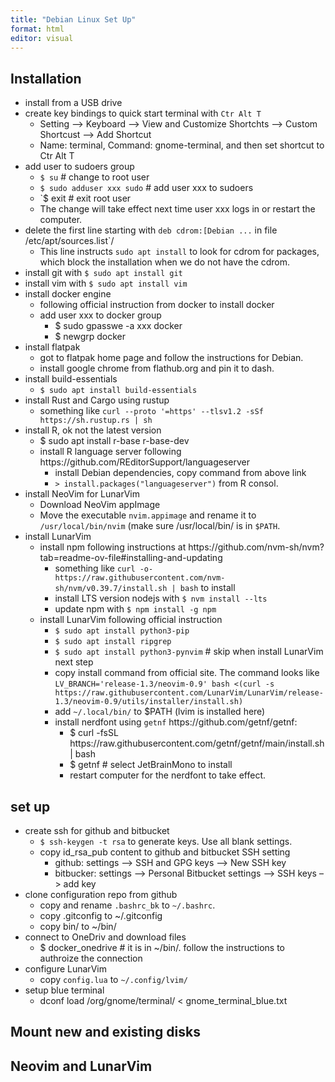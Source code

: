 ```yaml
---
title: "Debian Linux Set Up"
format: html
editor: visual
---
```


## Installation

- install from a USB drive
- create key bindings to quick start terminal with `Ctr Alt T`
  - Setting --> Keyboard --> View and Customize Shortchts --> Custom Shortcust --> Add Shortcut
  - Name: terminal, Command: gnome-terminal,  and then set shortcut to Ctr Alt T
- add user to sudoers group
  - `$ su`  # change to root user
  - `$ sudo adduser xxx sudo`  # add user xxx to sudoers
  - `$ exit  # exit root user
  - The change will take effect next time user xxx logs in or restart the computer.
- delete the first line starting with `deb cdrom:[Debian ...` in file /etc/apt/sources.list`/
  - This line instructs `sudo apt install` to look for cdrom for packages, which block the installation when we do not have the cdrom.
- install git with `$ sudo apt install git`
- install vim with `$ sudo apt install vim`
- install docker engine
    - following official instruction from docker to install docker
    - add user xxx to docker group
      - $ sudo gpasswe -a xxx docker
      - $ newgrp docker
- install flatpak
    - got to flatpak home page and follow the instructions for Debian.
    - install google chrome from flathub.org and pin it to dash.
- install build-essentials
  - `$ sudo apt install build-essentials`
- install Rust and Cargo using rustup
  - something like `curl --proto '=https' --tlsv1.2 -sSf https://sh.rustup.rs | sh`
- install R, ok not the latest version
  - $ sudo apt install r-base r-base-dev
  - install R language server following https://github.com/REditorSupport/languageserver
    - install Debian dependencies, copy command from above link
    - `> install.packages("languageserver")` from R consol.
- install NeoVim for LunarVim
    - Download NeoVim appImage
    - Move the executable `nvim.appimage` and rename it to `/usr/local/bin/nvim` (make sure /usr/local/bin/ is in `$PATH`.
- install LunarVim
  - install npm following instructions at https://github.com/nvm-sh/nvm?tab=readme-ov-file#installing-and-updating
    - something like `curl -o- https://raw.githubusercontent.com/nvm-sh/nvm/v0.39.7/install.sh | bash` to install
    - install LTS version nodejs with `$ nvm install --lts`
    - update npm with `$ npm install -g npm`
  - install LunarVim following official instruction
    - `$ sudo apt install python3-pip`
    - `$ sudo apt install ripgrep`
    - `$ sudo apt install python3-pynvim`  # skip when install LunarVim next step
    - copy install command from official site. The command looks like `LV_BRANCH='release-1.3/neovim-0.9' bash <(curl -s https://raw.githubusercontent.com/LunarVim/LunarVim/release-1.3/neovim-0.9/utils/installer/install.sh)`
    - add `~/.local/bin/` to $PATH (lvim is installed here)
    - install nerdfont using `getnf` https://github.com/getnf/getnf:
      - $ curl -fsSL https://raw.githubusercontent.com/getnf/getnf/main/install.sh | bash
      - $ getnf   # select JetBrainMono to install
      - restart computer for the nerdfont to take effect.

## set up

- create ssh for github and bitbucket
    - `$ ssh-keygen -t rsa` to generate keys. Use all blank settings.
    - copy id_rsa_pub content to github and bitbucket SSH setting
      - github: settings --> SSH and GPG keys --> New SSH key
      - bitbucker: settings --> Personal Bitbucket settings --> SSH keys --> add key
- clone configuration repo from github
  - copy and rename `.bashrc_bk` to `~/.bashrc`.
  - copy .gitconfig to ~/.gitconfig
  - copy bin/ to ~/bin/

- connect to OneDriv and download files
  - $ docker_onedrive  # it is in ~/bin/. follow the instructions to authroize the connection

- configure LunarVim
  - copy `config.lua` to `~/.config/lvim/`

- setup blue terminal
  - dconf load /org/gnome/terminal/ < gnome_terminal_blue.txt

## Mount new and existing disks

##

## Neovim and LunarVim
